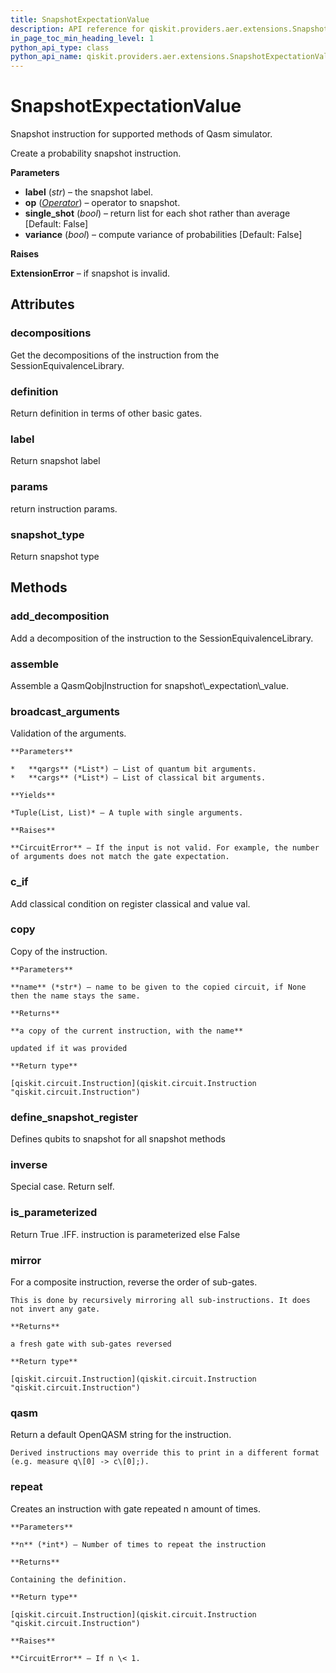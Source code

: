 ```yaml
---
title: SnapshotExpectationValue
description: API reference for qiskit.providers.aer.extensions.SnapshotExpectationValue
in_page_toc_min_heading_level: 1
python_api_type: class
python_api_name: qiskit.providers.aer.extensions.SnapshotExpectationValue
---
```


# SnapshotExpectationValue

<Class id="qiskit.providers.aer.extensions.SnapshotExpectationValue" isDedicatedPage={true} github="https://github.com/qiskit/qiskit-aer/tree/stable/0.5/qiskit/providers/aer/extensions/snapshot_expectation_value.py" signature="SnapshotExpectationValue(label, op, single_shot=False, variance=False)" modifiers="class">
  Snapshot instruction for supported methods of Qasm simulator.

  Create a probability snapshot instruction.

  **Parameters**

  *   **label** (*str*) – the snapshot label.
  *   **op** ([*Operator*](qiskit.quantum_info.Operator "qiskit.quantum_info.Operator")) – operator to snapshot.
  *   **single\_shot** (*bool*) – return list for each shot rather than average \[Default: False]
  *   **variance** (*bool*) – compute variance of probabilities \[Default: False]

  **Raises**

  **ExtensionError** – if snapshot is invalid.

  ## Attributes

  <span id="snapshotexpectationvalue-decompositions" />

  ### decompositions

  <Attribute id="qiskit.providers.aer.extensions.SnapshotExpectationValue.decompositions">
    Get the decompositions of the instruction from the SessionEquivalenceLibrary.
  </Attribute>

  <span id="snapshotexpectationvalue-definition" />

  ### definition

  <Attribute id="qiskit.providers.aer.extensions.SnapshotExpectationValue.definition">
    Return definition in terms of other basic gates.
  </Attribute>

  <span id="snapshotexpectationvalue-label" />

  ### label

  <Attribute id="qiskit.providers.aer.extensions.SnapshotExpectationValue.label">
    Return snapshot label
  </Attribute>

  <span id="snapshotexpectationvalue-params" />

  ### params

  <Attribute id="qiskit.providers.aer.extensions.SnapshotExpectationValue.params">
    return instruction params.
  </Attribute>

  <span id="snapshotexpectationvalue-snapshot-type" />

  ### snapshot\_type

  <Attribute id="qiskit.providers.aer.extensions.SnapshotExpectationValue.snapshot_type">
    Return snapshot type
  </Attribute>

  ## Methods

  <span id="snapshotexpectationvalue-add-decomposition" />

  ### add\_decomposition

  <Function id="qiskit.providers.aer.extensions.SnapshotExpectationValue.add_decomposition" signature="SnapshotExpectationValue.add_decomposition(decomposition)">
    Add a decomposition of the instruction to the SessionEquivalenceLibrary.
  </Function>

  <span id="snapshotexpectationvalue-assemble" />

  ### assemble

  <Function id="qiskit.providers.aer.extensions.SnapshotExpectationValue.assemble" signature="SnapshotExpectationValue.assemble()">
    Assemble a QasmQobjInstruction for snapshot\_expectation\_value.
  </Function>

  <span id="snapshotexpectationvalue-broadcast-arguments" />

  ### broadcast\_arguments

  <Function id="qiskit.providers.aer.extensions.SnapshotExpectationValue.broadcast_arguments" signature="SnapshotExpectationValue.broadcast_arguments(qargs, cargs)">
    Validation of the arguments.

    **Parameters**

    *   **qargs** (*List*) – List of quantum bit arguments.
    *   **cargs** (*List*) – List of classical bit arguments.

    **Yields**

    *Tuple(List, List)* – A tuple with single arguments.

    **Raises**

    **CircuitError** – If the input is not valid. For example, the number of arguments does not match the gate expectation.
  </Function>

  <span id="snapshotexpectationvalue-c-if" />

  ### c\_if

  <Function id="qiskit.providers.aer.extensions.SnapshotExpectationValue.c_if" signature="SnapshotExpectationValue.c_if(classical, val)">
    Add classical condition on register classical and value val.
  </Function>

  <span id="snapshotexpectationvalue-copy" />

  ### copy

  <Function id="qiskit.providers.aer.extensions.SnapshotExpectationValue.copy" signature="SnapshotExpectationValue.copy(name=None)">
    Copy of the instruction.

    **Parameters**

    **name** (*str*) – name to be given to the copied circuit, if None then the name stays the same.

    **Returns**

    **a copy of the current instruction, with the name**

    updated if it was provided

    **Return type**

    [qiskit.circuit.Instruction](qiskit.circuit.Instruction "qiskit.circuit.Instruction")
  </Function>

  <span id="snapshotexpectationvalue-define-snapshot-register" />

  ### define\_snapshot\_register

  <Function id="qiskit.providers.aer.extensions.SnapshotExpectationValue.define_snapshot_register" signature="SnapshotExpectationValue.define_snapshot_register(circuit, label, qubits=None)" modifiers="static">
    Defines qubits to snapshot for all snapshot methods
  </Function>

  <span id="snapshotexpectationvalue-inverse" />

  ### inverse

  <Function id="qiskit.providers.aer.extensions.SnapshotExpectationValue.inverse" signature="SnapshotExpectationValue.inverse()">
    Special case. Return self.
  </Function>

  <span id="snapshotexpectationvalue-is-parameterized" />

  ### is\_parameterized

  <Function id="qiskit.providers.aer.extensions.SnapshotExpectationValue.is_parameterized" signature="SnapshotExpectationValue.is_parameterized()">
    Return True .IFF. instruction is parameterized else False
  </Function>

  <span id="snapshotexpectationvalue-mirror" />

  ### mirror

  <Function id="qiskit.providers.aer.extensions.SnapshotExpectationValue.mirror" signature="SnapshotExpectationValue.mirror()">
    For a composite instruction, reverse the order of sub-gates.

    This is done by recursively mirroring all sub-instructions. It does not invert any gate.

    **Returns**

    a fresh gate with sub-gates reversed

    **Return type**

    [qiskit.circuit.Instruction](qiskit.circuit.Instruction "qiskit.circuit.Instruction")
  </Function>

  <span id="snapshotexpectationvalue-qasm" />

  ### qasm

  <Function id="qiskit.providers.aer.extensions.SnapshotExpectationValue.qasm" signature="SnapshotExpectationValue.qasm()">
    Return a default OpenQASM string for the instruction.

    Derived instructions may override this to print in a different format (e.g. measure q\[0] -> c\[0];).
  </Function>

  <span id="snapshotexpectationvalue-repeat" />

  ### repeat

  <Function id="qiskit.providers.aer.extensions.SnapshotExpectationValue.repeat" signature="SnapshotExpectationValue.repeat(n)">
    Creates an instruction with gate repeated n amount of times.

    **Parameters**

    **n** (*int*) – Number of times to repeat the instruction

    **Returns**

    Containing the definition.

    **Return type**

    [qiskit.circuit.Instruction](qiskit.circuit.Instruction "qiskit.circuit.Instruction")

    **Raises**

    **CircuitError** – If n \< 1.
  </Function>
</Class>

